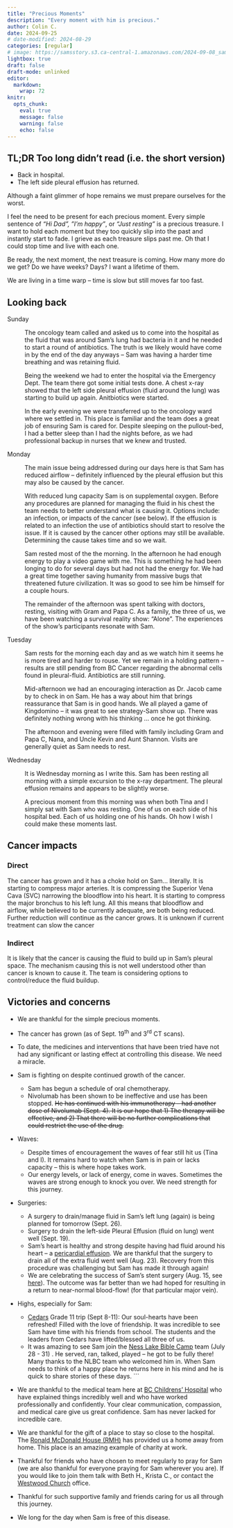 ```yaml
---
title: "Precious Moments"
description: "Every moment with him is precious."
author: Colin C.
date: 2024-09-25
# date-modified: 2024-08-29
categories: [regular]
# image: https://samsstory.s3.ca-central-1.amazonaws.com/2024-09-08_sam-waits-4-cedars.jpg
lightbox: true
draft: false
draft-mode: unlinked
editor: 
  markdown: 
    wrap: 72
knitr: 
  opts_chunk: 
    eval: true
    message: false
    warning: false
    echo: false
---
```


<!-- 
Since last post: 

D22 Oncology calls -- the fluid from Sam's pleural effusion was infected ... need to come in to get antibiotics 
    - In through the ER: bloodwork, an xray -- effusion has returned in part
    - Up to the ward 
    - Gram and Papa are here
    - NFL football 
M23 On Ward  -- Issy during the day, Maria at night
    8:00 Sam wakes lightly -- the heels of his feet are sore so I rub them but I can't stop quietly crying.  Sam's eyes are closed as he rests and his lips are pasty white.  
    8:45 I prep'd toast with PB&J.  Sam is happy and resting.  "I'm happy" "Just resting"
    10:15 Pet therapy comes by.  Sam pets Simba a big Golden Doodle.  He is chocolate brown. His size and facial expressions are much like Buddy 
    10:35 How are you feeling?  Chest and sinus infection as well? Sam settles in for a rest. 
    11:00 Sam is resting
    12:00 Sam is feeling better and he wants to set up his laptop to play 
    13:00 Sam and I play Hell Divers 
    15:00 Walk down the hall
    16:00 Peggy comes by to check on Sam.  If effusion is cancer-mass related draining it will not help.  Various cultures will be checked. 
          One of the antibiotics can be hard on the kidneys -- make them process slowly. 
          Monitor for a couple days 
          QofL -- O2 supply outside is hospital is possible. 
          I fear that we have no choice but to let his lung capacity fall -- unless drains are installed.  
          Lasix to be given.
    17:20 NFL football with Sam, Gram, and Papa (what time did they arrive?).  Gram massages Sam's feet
    ~18:00 Tina and I talk with Jacob, review details: Treatment and also Quality of Life
           Effusion caused by infection, Nivo, but most likely the cancer.  It is not understood why cancer 
    ~18:30 Jacob talks with Sam 
    ~19:00 I walk Gram an Papa out 
    ~20:00 Dinner via door-dash; watch Alone together 
    ~22:00 Sam and Tina:  baking show

    Aches and Pains 
    - Apparent bladder infection -- hard to pee (previously attributed to morphine) also now painful to pee (as of yesterday afternoon)
    - Tight chest -- chest infection ... did Sam cough something up? 
    - Headache -- sinus infection? 

T24 On Ward -- Jaylyn in the day, Crystal at night
    07:00 "Oh hey dad", "I had the best sleep" ... before falling back to sleep.  Every moment is precious -- 
          I wish I could hold a moment in time yet it slips so quickly away.  I fear Sam is slipping too quickly away. 
    08:30 Mom went to the clinic.  Sam looks so happy about that.  It gives him peace as he had anxiety about her health.
    ...   Sam rests most of the morning 
    11:30 Awake-ish a little concern that he is slow and slurring ...I take a nap as I could not stay warm
    12:30 Sam and Mom watch baking show. 
    16:30 Jacob comes by to check on Sam and the four of us play Kingdomino -- Sam proves that he remains sharp. 
    17:00 ~ Molly stops by to tell us about her new job ... but she will remain Sam's nurse.
    18:30 Sam is brighter, Jaylyn has provided a nose moisture machine, following a stretch Sam's 
          lungs seem to have expanded and he is able to get over 92... short lived.
    19:00 Starting to watch the hockey game (Canucks vs Seattle -- preseason).  I enjoy seeing Sam enjoy the game.
    19:30 Frickers and Nana arrive.  Tina visits with them in the Family lounge.  Gram and Papa C leave as F and Nana
          come in.  ~10 mins later they leave to settle MAry into the RMH. 
    20:30??? Sam has a massive poop, including a bleed.  It is the after effects that are hard -- it is like his whole upper 
          body starts to spasm.  It took an hour or so to get it under control.  Crystal was a great help.

W25 On Ward -- Pam in the day
    06:45 Sam is up to pee but starts coughing causing pain and nausea.  I return from a walk to be with him and Tina.  
          Ativan and IV gravol help settle things down.  Pam's confidence is re-assuring. 
    07:38 Tina and I are able to sit with Sam each holding a hand as he is resting.  How many days or hours do 
          we have left to simply be with him like this? 
    08:15 I capture from 22:30 ysterday till now.  Sam is resting nicely. 


 -->

::: {.callout-note icon="false"}
## TL;DR [Too long didn't read (i.e. the short version)]{.small}

-   Back in hospital.
-   The left side pleural effusion has returned.
:::

<!-- ::: {#photo}
![Sam was excited to greet his friends as they arrived in the lower
mainland. Here Sam is watching the road awaiting their
arrival.](https://samsstory.s3.ca-central-1.amazonaws.com/2024-09-08_sam-waits-4-cedars.jpg)
::: -->

Although a faint glimmer of hope remains we must prepare ourselves for
the worst.

I feel the need to be present for each precious moment. Every simple
sentence of *"Hi Dad*", *"I'm happy"*, or *"Just resting"* is a precious
treasure. I want to hold each moment but they too quickly slip into the
past and instantly start to fade. I grieve as each treasure slips past
me. Oh that I could stop time and live with each one.

Be ready, the next moment, the next treasure is coming. How many more do
we get? Do we have weeks? Days? I want a lifetime of them.

We are living in a time warp -- time is slow but still moves far too
fast.

## Looking back

Sunday

:   The oncology team called and asked us to come into the hospital as
    the fluid that was around Sam's lung had bacteria in it and he
    needed to start a round of antibiotics. The truth is we likely would
    have come in by the end of the day anyways – Sam was having a harder
    time breathing and was retaining fluid.

    Being the weekend we had to enter the hospital via the Emergency
    Dept. The team there got some initial tests done. A chest x-ray
    showed that the left side pleural effusion (fluid around the lung)
    was starting to build up again. Anitbiotics were started.

    In the early evening we were transferred up to the oncology ward
    where we settled in. This place is familiar and the team does a
    great job of ensuring Sam is cared for. Despite sleeping on the
    pullout-bed, I had a better sleep than I had the nights before, as
    we had professional backup in nurses that we knew and trusted.

Monday

:   The main issue being addressed during our days here is that Sam has
    reduced airflow – definitely influenced by the pleural effusion but
    this may also be caused by the cancer.

    With reduced lung capacity Sam is on supplemental oxygen. Before any
    procedures are planned for managing the fluid in his chest the team
    needs to better understand what is causing it. Options include: an
    infection, or impacts of the cancer (see below). If the effusion is
    related to an infection the use of antibiotics should start to
    resolve the issue. If it is caused by the cancer other options may
    still be available. Determining the cause takes time and so we wait.

    Sam rested most of the the morning. In the afternoon he had enough
    energy to play a video game with me. This is something he had been
    longing to do for several days but had not had the energy for. We
    had a great time together saving humanity from massive bugs that
    threatened future civilization. It was so good to see him be himself
    for a couple hours.

    The remainder of the afternoon was spent talking with doctors,
    resting, visiting with Gram and Papa C. As a family, the three of
    us, we have been watching a survival reality show: "Alone". The
    experiences of the show's participants resonate with Sam.

Tuesday

:   Sam rests for the morning each day and as we watch him it seems he
    is more tired and harder to rouse. Yet we remain in a holding
    pattern -- results are still pending from BC Cancer regarding the
    abnormal cells found in pleural-fluid. Antibiotics are still
    running.

    Mid-afternoon we had an encouraging interaction as Dr. Jacob came by
    to check in on Sam. He has a way about him that brings reassurance
    that Sam is in good hands. We all played a game of Kingdomino – it
    was great to see strategy-Sam show up. There was definitely nothing
    wrong with his thinking ... once he got thinking.

    The afternoon and evening were filled with family including Gram and
    Papa C, Nana, and Uncle Kevin and Aunt Shannon. Visits are generally
    quiet as Sam needs to rest.

Wednesday

:   It is Wednesday morning as I write this. Sam has been resting all
    morning with a simple excursion to the x-ray department. The pleural
    effusion remains and appears to be slightly worse.

    A precious moment from this morning was when both Tina and I simply
    sat with Sam who was resting. One of us on each side of his hospital
    bed. Each of us holding one of his hands. Oh how I wish I could make
    these moments last.

## Cancer impacts

### Direct

The cancer has grown and it has a choke hold on Sam... literally. It is
starting to compress major arteries. It is compressing the Superior Vena
Cava (SVC) narrowing the bloodflow into his heart. It is starting to
compress the major bronchus to his left lung. All this means that
bloodflow and airflow, while believed to be currently adequate, are both
being reduced. Further reduction will continue as the cancer grows. It
is unknown if current treatment can slow the cancer

### Indirect

It is likely that the cancer is causing the fluid to build up in Sam's
pleural space. The mechanism causing this is not well understood other
than cancer is known to cause it. The team is considering options to
control/reduce the fluid buildup.

## Victories and concerns

-   We are thankful for the simple precious moments.

-   The cancer has grown (as of Sept. 19^th^ and 3^rd^ CT scans).

-   To date, the medicines and interventions that have been tried have
    not had any significant or lasting effect at controlling this
    disease. We need a miracle.

-   Sam is fighting on despite continued growth of the cancer.

    -   Sam has begun a schedule of oral chemotherapy.
    -   Nivolumab has been shown to be ineffective and use has been
        stopped. ~~He has continued with his immunotherapy -- had
        another dose of Nivolumab (Sept. 4). It is our hope that 1) The
        therapy will be effective, and 2) That there will be no further
        complications that could restrict the use of the drug.~~

-   Waves:

    -   Despite times of encouragement the waves of fear still hit us
        (Tina and I). It remains hard to watch when Sam is in pain or
        lacks capacity – this is where hope takes work.
    -   Our energy levels, or lack of energy, come in waves. Sometimes
        the waves are strong enough to knock you over. We need strength
        for this journey.

-   Surgeries:

    -   A surgery to drain/manage fluid in Sam's left lung (again) is
        being planned for tomorrow (Sept. 26).
    -   Surgery to drain the left-side Pleural Effusion (fluid on lung)
        went well (Sept. 19).
    -   Sam's heart is healthy and strong despite having had fluid
        around his heart – a [pericardial
        effusion](https://www.healthlinkbc.ca/pericardial-effusion-0).
        We are thankful that the surgery to drain all of the extra fluid
        went well (Aug. 23). Recovery from this procedure was
        challenging but Sam has made it through again!
    -   We are celebrating the success of Sam's stent surgery (Aug. 15,
        see [here](/posts/2408/2024-08-16_surgery-celebration.qmd)). The
        outcome was far better than we had hoped for resulting in a
        return to near-normal blood-flow! (for that particular major
        vein).

-   Highs, especially for Sam:

    -   [Cedars](https://cedars.bc.ca) Grade 11 trip (Sept 8-11): Our
        soul-hearts have been refreshed! Filled with the love of
        friendship. It was incredible to see Sam have time with his
        friends from school. The students and the leaders from Cedars
        have lifted/blessed all three of us.
    -   It was amazing to see Sam join the [Ness Lake Bible
        Camp](https://www.nesslakebiblecamp.com) team (July 28 - 31) .
        He served, ran, talked, played -- he got to be fully there! Many
        thanks to the NLBC team who welcomed him in. When Sam needs to
        think of a happy place he returns here in his mind and he is
        quick to share stories of these days. \`\`\`

-   We are thankful to the medical team here at [BC Childrens'
    Hospital](http://www.bcchildrens.ca) who have explained things
    incredibly well and who have worked professionally and confidently.
    Your clear communication, compassion, and medical care give us great
    confidence. Sam has never lacked for incredible care.

-   We are thankful for the gift of a place to stay so close to the
    hospital. The [Ronald McDonald House (RMH)](https://rmhbc.ca) has
    provided us a home away from home. This place is an amazing example
    of charity at work.

-   Thankful for friends who have chosen to meet regularly to pray for
    Sam (we are also thankful for everyone praying for Sam wherever you
    are). If you would like to join them talk with Beth H., Krista C.,
    or contact the [Westwood Church](https://westwoodchurch.bc.ca)
    office.

-   Thankful for such supportive family and friends caring for us all
    through this journey.

-   We long for the day when Sam is free of this disease.